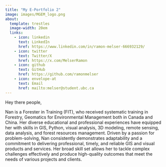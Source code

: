 ```yaml
---
title: "My E-Portfolio 2"
image: images/MGEM_logo.png
about:
  template: trestles
  image-width: 20em
  links: 
    - icon: linkedin
      text: LinkedIn
      href: https://www.linkedin.com/in/ramon-melser-666932129/
    - icon: twitter
      text: Twitter/X
      href: https://x.com/MelserRamon
    - icon: github
      text: GitHub
      href: https://github.com/ramonmelser
    - icon: envelope-at
      text: Email
      href: mailto:melser@student.ubc.ca
---
```


Hey there people,

Nan is a Forester in Training (FIT), who received systematic training in Forestry, Geomatics for Environmental
Management both in Canada and China. Her diverse educational and professional experiences have equipped
her with skills in GIS, Python, visual analysis, 3D modeling, remote sensing, data analysis, and forest resources
management. Driven by a passion for problem-solving, Nan consistently demonstrates adaptability and a
commitment to delivering professional, timely, and reliable GIS and visual products and services. Her broad skill
set allows her to tackle complex challenges effectively and produce high-quality outcomes that meet the needs
of various projects and clients.
